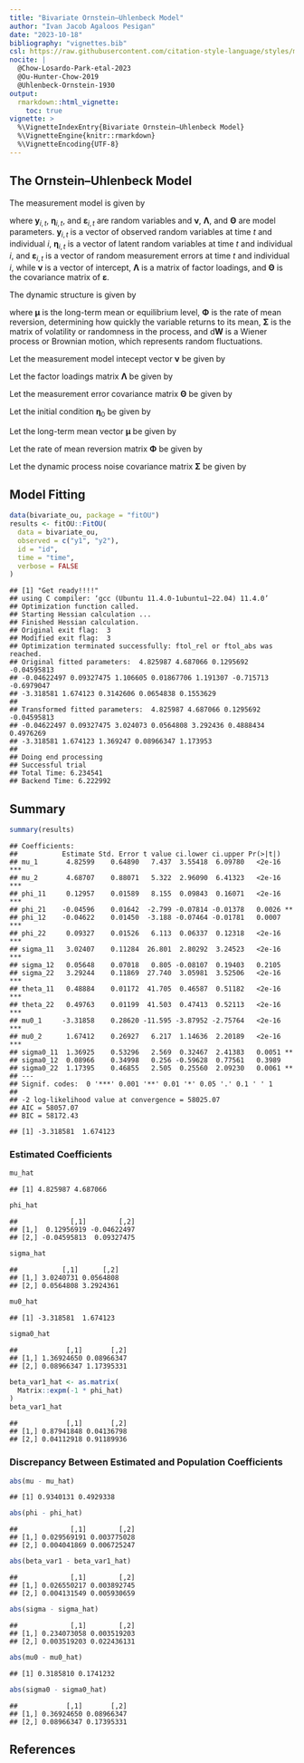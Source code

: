 ```yaml
---
title: "Bivariate Ornstein–Uhlenbeck Model"
author: "Ivan Jacob Agaloos Pesigan"
date: "2023-10-18"
bibliography: "vignettes.bib"
csl: https://raw.githubusercontent.com/citation-style-language/styles/master/apa.csl
nocite: |
  @Chow-Losardo-Park-etal-2023
  @Ou-Hunter-Chow-2019
  @Uhlenbeck-Ornstein-1930
output:
  rmarkdown::html_vignette:
    toc: true
vignette: >
  %\VignetteIndexEntry{Bivariate Ornstein–Uhlenbeck Model}
  %\VignetteEngine{knitr::rmarkdown}
  %\VignetteEncoding{UTF-8}
---
```


<!-- vignettes/bivariate-ou.Rmd is generated from .setup/vignettes/bivariate-ou.Rmd.orig. Please edit that file -->

## The Ornstein–Uhlenbeck Model

The measurement model is given by

\begin{equation}
  \mathbf{y}_{i, t}
  =
  \boldsymbol{\nu}
  +
  \boldsymbol{\Lambda}
  \boldsymbol{\eta}_{i, t} 
  +
  \boldsymbol{\varepsilon}_{i, t}
  \quad
  \mathrm{with}
  \quad
  \boldsymbol{\varepsilon}_{i, t}
  \sim
  \mathcal{N}
  \left(
  \mathbf{0},
  \boldsymbol{\Theta}
  \right)
\end{equation}

where $\mathbf{y}_{i, t}$, $\boldsymbol{\eta}_{i, t}$,
and $\boldsymbol{\varepsilon}_{i, t}$
are random variables and $\boldsymbol{\nu}$,
$\boldsymbol{\Lambda}$,
and $\boldsymbol{\Theta}$ are model parameters.
$\mathbf{y}_{i, t}$ is a vector of observed random variables
at time $t$ and individual $i$,
$\boldsymbol{\eta}_{i, t}$ is a vector of latent random variables
at time $t$ and individual $i$,
and $\boldsymbol{\varepsilon}_{i, t}$
is a vector of random measurement errors
at time $t$ and individual $i$,
while $\boldsymbol{\nu}$ is a vector of intercept,
$\boldsymbol{\Lambda}$ is a matrix of factor loadings,
and $\boldsymbol{\Theta}$ is the covariance matrix of
$\boldsymbol{\varepsilon}$.

The dynamic structure is given by

\begin{equation}
  \mathrm{d} \boldsymbol{\eta}_{i, t}
  =
  \boldsymbol{\Phi}
  \left(
  \boldsymbol{\mu}
  -
  \boldsymbol{\eta}_{i, t}
  \right)
  \mathrm{d}t
  +
  \boldsymbol{\Sigma}^{\frac{1}{2}}
  \mathrm{d}
  \mathbf{W}_{i, t}
\end{equation}

where $\boldsymbol{\mu}$ is the long-term mean or equilibrium level,
$\boldsymbol{\Phi}$ is the rate of mean reversion,
determining how quickly the variable returns to its mean,
$\boldsymbol{\Sigma}$ is the matrix of volatility
or randomness in the process, and $\mathrm{d}\boldsymbol{W}$
is a Wiener process or Brownian motion,
which represents random fluctuations.



Let the measurement model intecept vector $\boldsymbol{\nu}$ be given by

\begin{equation}
\boldsymbol{\nu}
=
\left(
\begin{array}{c}
  0 \\
  0 \\
\end{array}
\right) .
\end{equation}

Let the factor loadings matrix $\boldsymbol{\Lambda}$ be given by

\begin{equation}
\boldsymbol{\Lambda}
=
\left(
\begin{array}{cc}
  1 & 0 \\
  0 & 1 \\
\end{array}
\right) .
\end{equation}

Let the measurement error covariance matrix $\boldsymbol{\Theta}$ be given by

\begin{equation}
\boldsymbol{\Theta}
=
\left(
\begin{array}{cc}
  0.5 & 0 \\
  0 & 0.5 \\
\end{array}
\right) .
\end{equation}

Let the initial condition
$\boldsymbol{\eta}_{0}$
be given by

\begin{equation}
\boldsymbol{\eta}_{0} \sim \mathcal{N} \left( \boldsymbol{\mu}_{\boldsymbol{\eta} \mid 0}, \boldsymbol{\Sigma}_{\boldsymbol{\eta} \mid 0} \right)
\end{equation}

\begin{equation}
\boldsymbol{\mu}_{\boldsymbol{\eta} \mid 0}
=
\left(
\begin{array}{c}
  -3 \\
  1.5 \\
\end{array}
\right)
\end{equation}

\begin{equation}
\boldsymbol{\Sigma}_{\boldsymbol{\eta} \mid 0}
=
\left(
\begin{array}{cc}
  1 & 0 \\
  0 & 1 \\
\end{array}
\right) .
\end{equation}

Let the long-term mean vector $\boldsymbol{\mu}$ be given by

\begin{equation}
\boldsymbol{\mu}
=
\left(
\begin{array}{c}
  5.76 \\
  5.18 \\
\end{array}
\right) .
\end{equation}

Let the rate of mean reversion matrix $\boldsymbol{\Phi}$ be given by

\begin{equation}
\boldsymbol{\Phi}
=
\left(
\begin{array}{cc}
  0.1 & -0.05 \\
  -0.05 & 0.1 \\
\end{array}
\right) .
\end{equation}

Let the dynamic process noise covariance matrix $\boldsymbol{\Sigma}$ be given by

\begin{equation}
\boldsymbol{\Sigma}
=
\left(
\begin{array}{cc}
  2.79 & 0.06 \\
  0.06 & 3.27 \\
\end{array}
\right) .
\end{equation}

## Model Fitting


```r
data(bivariate_ou, package = "fitOU")
results <- fitOU::FitOU(
  data = bivariate_ou,
  observed = c("y1", "y2"),
  id = "id",
  time = "time",
  verbose = FALSE
)
```

```
## [1] "Get ready!!!!"
## using C compiler: ‘gcc (Ubuntu 11.4.0-1ubuntu1~22.04) 11.4.0’
## Optimization function called.
## Starting Hessian calculation ...
## Finished Hessian calculation.
## Original exit flag:  3 
## Modified exit flag:  3 
## Optimization terminated successfully: ftol_rel or ftol_abs was reached. 
## Original fitted parameters:  4.825987 4.687066 0.1295692 -0.04595813 
## -0.04622497 0.09327475 1.106605 0.01867706 1.191307 -0.715713 -0.6979047 
## -3.318581 1.674123 0.3142606 0.0654838 0.1553629 
## 
## Transformed fitted parameters:  4.825987 4.687066 0.1295692 -0.04595813 
## -0.04622497 0.09327475 3.024073 0.0564808 3.292436 0.4888434 0.4976269 
## -3.318581 1.674123 1.369247 0.08966347 1.173953 
## 
## Doing end processing
## Successful trial
## Total Time: 6.234541 
## Backend Time: 6.222992
```

## Summary


```r
summary(results)
```

```
## Coefficients:
##           Estimate Std. Error t value ci.lower ci.upper Pr(>|t|)    
## mu_1       4.82599    0.64890   7.437  3.55418  6.09780   <2e-16 ***
## mu_2       4.68707    0.88071   5.322  2.96090  6.41323   <2e-16 ***
## phi_11     0.12957    0.01589   8.155  0.09843  0.16071   <2e-16 ***
## phi_21    -0.04596    0.01642  -2.799 -0.07814 -0.01378   0.0026 ** 
## phi_12    -0.04622    0.01450  -3.188 -0.07464 -0.01781   0.0007 ***
## phi_22     0.09327    0.01526   6.113  0.06337  0.12318   <2e-16 ***
## sigma_11   3.02407    0.11284  26.801  2.80292  3.24523   <2e-16 ***
## sigma_12   0.05648    0.07018   0.805 -0.08107  0.19403   0.2105    
## sigma_22   3.29244    0.11869  27.740  3.05981  3.52506   <2e-16 ***
## theta_11   0.48884    0.01172  41.705  0.46587  0.51182   <2e-16 ***
## theta_22   0.49763    0.01199  41.503  0.47413  0.52113   <2e-16 ***
## mu0_1     -3.31858    0.28620 -11.595 -3.87952 -2.75764   <2e-16 ***
## mu0_2      1.67412    0.26927   6.217  1.14636  2.20189   <2e-16 ***
## sigma0_11  1.36925    0.53296   2.569  0.32467  2.41383   0.0051 ** 
## sigma0_12  0.08966    0.34998   0.256 -0.59628  0.77561   0.3989    
## sigma0_22  1.17395    0.46855   2.505  0.25560  2.09230   0.0061 ** 
## ---
## Signif. codes:  0 '***' 0.001 '**' 0.01 '*' 0.05 '.' 0.1 ' ' 1
## 
## -2 log-likelihood value at convergence = 58025.07
## AIC = 58057.07
## BIC = 58172.43
```


```
## [1] -3.318581  1.674123
```

### Estimated Coefficients


```r
mu_hat
```

```
## [1] 4.825987 4.687066
```

```r
phi_hat
```

```
##             [,1]        [,2]
## [1,]  0.12956919 -0.04622497
## [2,] -0.04595813  0.09327475
```

```r
sigma_hat
```

```
##           [,1]      [,2]
## [1,] 3.0240731 0.0564808
## [2,] 0.0564808 3.2924361
```

```r
mu0_hat
```

```
## [1] -3.318581  1.674123
```

```r
sigma0_hat
```

```
##            [,1]       [,2]
## [1,] 1.36924650 0.08966347
## [2,] 0.08966347 1.17395331
```

```r
beta_var1_hat <- as.matrix(
  Matrix::expm(-1 * phi_hat)
)
beta_var1_hat
```

```
##            [,1]       [,2]
## [1,] 0.87941848 0.04136798
## [2,] 0.04112918 0.91189936
```

### Discrepancy Between Estimated and Population Coefficients


```r
abs(mu - mu_hat)
```

```
## [1] 0.9340131 0.4929338
```

```r
abs(phi - phi_hat)
```

```
##             [,1]        [,2]
## [1,] 0.029569191 0.003775028
## [2,] 0.004041869 0.006725247
```

```r
abs(beta_var1 - beta_var1_hat)
```

```
##             [,1]        [,2]
## [1,] 0.026550217 0.003892745
## [2,] 0.004131549 0.005930659
```

```r
abs(sigma - sigma_hat)
```

```
##             [,1]        [,2]
## [1,] 0.234073058 0.003519203
## [2,] 0.003519203 0.022436131
```

```r
abs(mu0 - mu0_hat)
```

```
## [1] 0.3185810 0.1741232
```

```r
abs(sigma0 - sigma0_hat)
```

```
##            [,1]       [,2]
## [1,] 0.36924650 0.08966347
## [2,] 0.08966347 0.17395331
```





## References
